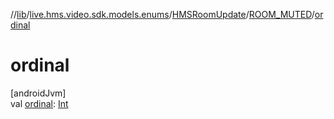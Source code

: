 //[lib](/api-reference/android/v2/home/content)/[live.hms.video.sdk.models.enums](../../index)/[HMSRoomUpdate](../index)/[ROOM_MUTED](index)/[ordinal](ordinal)

# ordinal

[androidJvm]\
val [ordinal](ordinal): [Int](https://kotlinlang.org/api/latest/jvm/stdlib/kotlin/-int/index.html)
